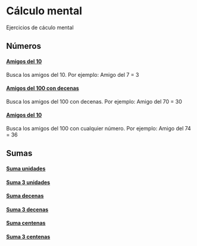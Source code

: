 # Cálculo mental

Ejercicios de cáculo mental

## Números

#### [Amigos del 10](/calculo-mental/amigos-del-10)

Busca los amigos del 10. Por ejemplo: Amigo del 7 = 3

#### [Amigos del 100 con decenas](/calculo-mental/amigos-del-100-decenas)

Busca los amigos del 100 con decenas. Por ejemplo: Amigo del 70 = 30

#### [Amigos del 10](/calculo-mental/amigos-del-100)

Busca los amigos del 100 con cualquier número. Por ejemplo: Amigo del 74 = 36

## Sumas

#### [Suma unidades](/calculo-mental/suma-unidades)

#### [Suma 3 unidades](/calculo-mental/suma-unidades-3)

#### [Suma decenas](/calculo-mental/suma-decenas)

#### [Suma 3 decenas](/calculo-mental/suma-decenas-3)

#### [Suma centenas](/calculo-mental/suma-centenas)

#### [Suma 3 centenas](/calculo-mental/suma-centenas-3)
